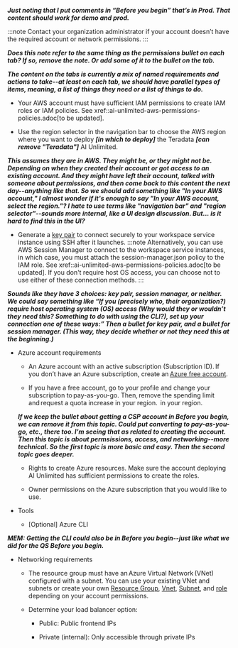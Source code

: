 
***Just noting that I put comments in “Before you begin” that’s in Prod. That content should work for demo and prod.***

:::note
Contact your organization administrator if your account doesn’t have the required account or network permissions. 
:::

***Does this note refer to the same thing as the permissions bullet on each tab? If so, remove the note. Or add some of it to the bullet on the tab.***

***The content on the tabs is currently a mix of named requirements and actions to take--at least on each tab, we should have parallel types of items, meaning, a list of things they need or a list of things to do.***

<Tabs>
<TabItem value="aws" label="AWS" default>

- Your AWS account must have sufficient IAM permissions to create IAM roles or IAM policies. See xref::ai-unlimited-aws-permissions-policies.adoc[to be updated].

- Use the region selector in the navigation bar to choose the AWS region where you want to deploy ***[in which to deploy]*** the Teradata ***[can remove "Teradata"]*** AI Unlimited. 

***This assumes they are in AWS. They might be, or they might not be. Depending on when they created their account or got access to an existing account. And they might have left their account, talked with someone about permissions, and then come back to this content the next day--anything like that. So we should add something like "In your AWS account,"  I almost wonder if it's enough to say "In your AWS account, select the region."? I hate to use terms like "navigation bar" and "region selector"--sounds more internal, like a UI design discussion. But... is it hard to find this in the UI?***

- Generate a [key pair](https://docs.aws.amazon.com/AWSEC2/latest/UserGuide/ec2-key-pairs.html) to connect securely to your workspace service instance using SSH after it launches.
    :::note
    Alternatively, you can use AWS Session Manager to connect to the workspace service instances, in which case, you must attach the session-manager.json policy to the IAM role. See xref::ai-unlimited-aws-permissions-policies.adoc[to be updated]. If you don't require host OS access, you can choose not to use either of these connection methods.
    :::
	
***Sounds like they have 3 choices: key pair, session manager, or neither. We could say something like “If you (precisely who, their organization?) require host operating system (OS) access (Why would they or wouldn’t they need this? Something to do with using the CLI?), set up your connection one of these ways:” Then a bullet for key pair, and a bullet for session manager. (This way, they decide whether or not they need this at the beginning.)***


</TabItem>
<TabItem value="azure" label="Azure">

-  Azure account requirements 

    - An Azure account with an active subscription (Subscription ID). If you don’t have an Azure subscription, create an [Azure free account](https://azure.microsoft.com/en-us/free).  

    - If you have a free account, go to your profile and change your subscription to pay-as-you-go. Then, remove the spending limit and request a quota increase in your region.  in your region.  
	
	***If we keep the bullet about getting a CSP account in Before you begin, we can remove it from this topic. Could put converting to pay-as-you-go, etc., there too. I'm seeing that as related to creating the account. Then this topic is about permsissions, access, and networking--more technical. So the first topic is more basic and easy. Then the second topic goes deeper.***

    - Rights to create Azure resources. Make sure the account deploying AI Unlimited has sufficient permissions to create the roles. 

    - Owner permissions on the Azure subscription that you would like to use. 

- Tools 

    - [Optional] Azure CLI 
	
***MEM: Getting the CLI could also be in Before you begin--just like what we did for the QS Before you begin.***

- Networking requirements 

    - The resource group must have an Azure Virtual Network (VNet) configured with a subnet. You can use your existing VNet and subnets or create your own [Resource Group](https://learn.microsoft.com/en-us/azure/azure-resource-manager/management/manage-resource-groups-portal), [Vnet](https://learn.microsoft.com/en-us/azure/virtual-network/quick-create-portal), [Subnet](https://learn.microsoft.com/en-us/azure/virtual-network/virtual-network-manage-subnet?tabs=azure-portal), and [role](https://learn.microsoft.com/en-us/azure/role-based-access-control/custom-roles) depending on your account permissions.  

    - Determine your load balancer option: 

      - Public: Public frontend IPs 

      - Private (internal): Only accessible through private IPs 

</TabItem>
</Tabs>